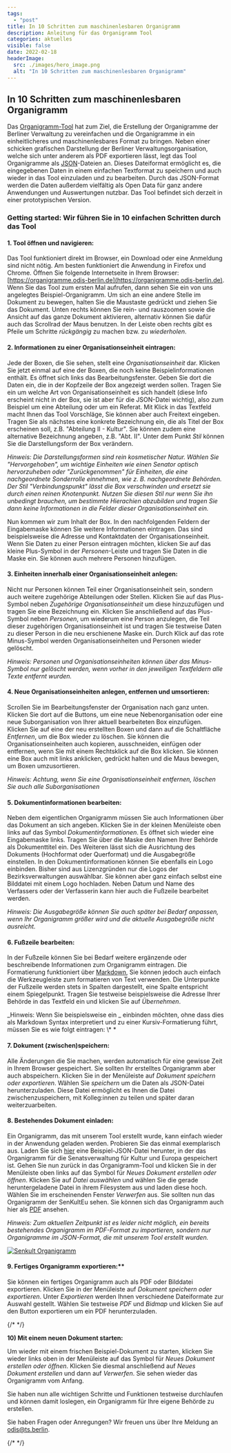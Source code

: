 ```yaml
---
tags:
  - "post"
title: In 10 Schritten zum maschinenlesbaren Organigramm
description: Anleitung für das Organigramm Tool
categories: aktuelles
visible: false
date: 2022-02-18
headerImage:
  src: ./images/hero_image.png
  alt: "In 10 Schritten zum maschinenlesbaren Organigramm"
---
```




## In 10 Schritten zum maschinenlesbaren Organigramm

Das [Organigramm-Tool](https://organigramme.odis-berlin.de) hat zum Ziel, die Erstellung der Organigramme der Berliner Verwaltung zu vereinfachen und die Organigramme in ein einheitlicheres und maschinenlesbares Format zu bringen. Neben einer schicken grafischen Darstellung der Berliner Verwaltungsorganisation, welche sich unter anderem als PDF exportieren lässt, legt das Tool Organigramme als [JSON](https://berlinonline.github.io/open-data-handbuch/#formatwahl)-Dateien an. Dieses Dateiformat ermöglicht es, die eingegebenen Daten in einem einfachen Textformat zu speichern und auch wieder in das Tool einzuladen und zu bearbeiten. Durch das JSON-Format werden die Daten außerdem vielfältig als Open Data für ganz andere Anwendungen und Auswertungen nutzbar. Das Tool befindet sich derzeit in einer prototypischen Version.

### Getting started: Wir führen Sie in 10 einfachen Schritten durch das Tool

#### 1. Tool öffnen und navigieren:

Das Tool funktioniert direkt im Browser, ein Download oder eine Anmeldung sind nicht nötig. Am besten funktioniert die Anwendung in Firefox und Chrome. Öffnen Sie folgende Internetseite in Ihrem Browser: [https://organigramme.odis-berlin.de](https://organigramme.odis-berlin.de). Wenn Sie das Tool zum ersten Mal aufrufen, dann sehen Sie ein von uns angelegtes Beispiel-Organigramm. Um sich an eine andere Stelle im Dokument zu bewegen, halten Sie die Maustaste gedrückt und ziehen Sie das Dokument. Unten rechts können Sie rein- und rauszoomen sowie die Ansicht auf das ganze Dokument aktivieren, alternativ können Sie dafür auch das Scrollrad der Maus benutzen. In der Leiste oben rechts gibt es Pfeile um Schritte _rückgängig_ zu machen bzw. zu _wiederholen_.

<ImageSection src={step1} />

#### 2. Informationen zu einer Organisationseinheit eintragen:

Jede der Boxen, die Sie sehen, stellt eine _Organisationseinheit_ dar. Klicken Sie jetzt einmal auf eine der Boxen, die noch keine Beispielinformationen enthält. Es öffnet sich links das Bearbeitungsfenster. Geben Sie dort die Daten ein, die in der Kopfzeile der Box angezeigt werden sollen. Tragen Sie ein um welche Art von Organisationseinheit es sich handelt (diese Info erscheint nicht in der Box, sie ist aber für die JSON-Datei wichtig), also zum Beispiel um eine Abteilung oder um ein Referat. Mit Klick in das Textfeld macht Ihnen das Tool Vorschläge, Sie können aber auch Freitext eingeben. Tragen Sie als nächstes eine konkrete Bezeichnung ein, die als Titel der Box erscheinen soll, z.B. "Abteilung II - Kultur". Sie können zudem eine alternative Bezeichnung angeben, z.B. "Abt. II". Unter dem Punkt _Stil_ können Sie die Darstellungsform der Box verändern.

_Hinweis: Die Darstellungsformen sind rein kosmetischer Natur. Wählen Sie "Hervorgehoben", um wichtige Einheiten wie einen Senator optisch hervorzuheben oder "Zurückgenommen" für Einheiten, die eine nachgeordnete Sonderrolle einnehmen, wie z. B. nachgeordnete Behörden. Der Stil "Verbindungspunkt" lässt die Box verschwinden und ersetzt sie durch einen reinen Knotenpunkt. Nutzen Sie diesen Stil nur wenn Sie ihn unbedingt brauchen, um bestimmte Hierachien abzubilden und tragen Sie dann keine Informationen in die Felder dieser Organisationseinheit ein._

<ImageSection src={step2} />

Nun kommen wir zum Inhalt der Box. In den nachfolgenden Feldern der Eingabemaske können Sie weitere Informationen eintragen. Das sind beispielsweise die Adresse und Kontaktdaten der Organisationseinheit. Wenn Sie Daten zu einer Person eintragen möchten, klicken Sie auf das kleine Plus-Symbol in der _Personen_-Leiste und tragen Sie Daten in die Maske ein. Sie können auch mehrere Personen hinzufügen.

#### 3. Einheiten innerhalb einer Organisationseinheit anlegen:

Nicht nur Personen können Teil einer Organisationseinheit sein, sondern auch weitere zugehörige Abteilungen oder Stellen. Klicken Sie auf das Plus-Symbol neben _Zugehörige Organisationseinheit_ um diese hinzuzufügen und tragen Sie eine Bezeichnung ein. Klicken Sie anschließend auf das Plus-Symbol neben _Personen_, um wiederum eine Person anzulegen, die Teil dieser zugehörigen Organisationseinheit ist und tragen Sie testweise Daten zu dieser Person in die neu erschienene Maske ein. Durch Klick auf das rote Minus-Symbol werden Organisationseinheiten und Personen wieder gelöscht.

_Hinweis: Personen und Organisationseinheiten können über das Minus-Symbol nur gelöscht werden, wenn vorher in den jeweiligen Textfeldern alle Texte entfernt wurden._

<ImageSection src={step3} />

#### 4. Neue Organisationseinheiten anlegen, entfernen und umsortieren:

Scrollen Sie im Bearbeitungsfenster der Organisation nach ganz unten. Klicken Sie dort auf die Buttons, um eine neue Nebenorganisation oder eine neue Suborganisation von Ihrer aktuell bearbeiteten Box einzufügen. Klicken Sie auf eine der neu erstellten Boxen und dann auf die Schaltfläche _Entfernen_, um die Box wieder zu löschen. Sie können die Organisationseinheiten auch kopieren, ausschneiden, einfügen oder entfernen, wenn Sie mit einem Rechtsklick auf die Box klicken. Sie können eine Box auch mit links anklicken, gedrückt halten und die Maus bewegen, um Boxen umzusortieren.

_Hinweis: Achtung, wenn Sie eine Organisationseinheit entfernen, löschen Sie auch alle Suborganisationen_

<ImageSection src={step4} />

#### 5. Dokumentinformationen bearbeiten:

Neben dem eigentlichen Organigramm müssen Sie auch Informationen über das Dokument an sich angeben. Klicken Sie in der kleinen Menüleiste oben links auf das Symbol _Dokumentinformationen_. Es öffnet sich wieder eine Eingabemaske links. Tragen Sie über die Maske den Namen Ihrer Behörde als Dokumenttitel ein. Des Weiteren lässt sich die Ausrichtung des Dokuments (Hochformat oder Querformat) und die Ausgabegröße einstellen. In den Dokumentinformationen können Sie ebenfalls ein Logo einbinden. Bisher sind aus Lizenzgründen nur die Logos der Bezirksverwaltungen auswählbar. Sie können aber ganz einfach selbst eine Bilddatei mit einem Logo hochladen. Neben Datum und Name des Verfassers oder der Verfasserin kann hier auch die Fußzeile bearbeitet werden.

_Hinweis: Die Ausgabegröße können Sie auch später bei Bedarf anpassen, wenn Ihr Organigramm größer wird und die aktuelle Ausgabegröße nicht ausreicht._

<ImageSection src={step5} />

#### 6. Fußzeile bearbeiten:

In der Fußzeile können Sie bei Bedarf weitere ergänzende oder beschreibende Informationen zum Organigramm eintragen. Die Formatierung funktioniert über [Markdown](https://www.heise.de/mac-and-i/downloads/65/1/1/6/7/1/0/3/Markdown-CheatSheet-Deutsch.pdf), Sie können jedoch auch einfach die Werkzeugleiste zum formatieren von Text verwenden. Die Unterpunkte der Fußzeile werden stets in Spalten dargestellt, eine Spalte entspricht einem Spiegelpunkt. Tragen Sie testweise beispielsweise die Adresse Ihrer Behörde in das Textfeld ein und klicken Sie auf _Übernehmen_.

_Hinweis: Wenn Sie beispielsweise ein _ einbinden möchten, ohne dass dies als Markdown Syntax interpretiert und zu einer Kursiv-Formatierung führt, müssen Sie es wie folgt eintragen: \\\* \*

<ImageSection src={step6} />

#### 7. Dokument (zwischen)speichern:

Alle Änderungen die Sie machen, werden automatisch für eine gewisse Zeit in Ihrem Browser gespeichert. Sie sollten Ihr erstelltes Organigramm aber auch abspeichern. Klicken Sie in der Menüleiste auf _Dokument speichern oder exportieren_. Wählen Sie _speichern_ um die Daten als JSON-Datei herunterzuladen. Diese Datei ermöglicht es Ihnen die Datei zwischenzuspeichern, mit Kolleg:innen zu teilen und später daran weiterzuarbeiten.

<ImageSection src={step7} />

#### 8. Bestehendes Dokument einladen:

Ein Organigramm, das mit unserem Tool erstellt wurde, kann einfach wieder in der Anwendung geladen werden. Probieren Sie das einmal exemplarisch aus. Laden Sie sich <a href="../data/senkult_organigramm.json" download="senkult_organigramm.json">hier</a> eine Beispiel-JSON-Datei herunter, in der das Organigramm für die Senatsverwaltung für Kultur und Europa gespeichert ist.
Gehen Sie nun zurück in das Organigramm-Tool und klicken Sie in der Menüleiste oben links auf das Symbol für _Neues Dokument erstellen oder öffnen_. Klicken Sie auf _Datei auswählen_ und wählen Sie die gerade heruntergeladene Datei in ihrem Filesystem aus und laden diese hoch. Wählen Sie im erscheinenden Fenster _Verwerfen_ aus. Sie sollten nun das Organigramm der SenKultEu sehen. Sie können sich das Organigramm auch hier als [PDF](../data/senkult_organigramm.pdf) ansehen.

_Hinweis: Zum aktuellen Zeitpunkt ist es leider nicht möglich, ein bereits bestehendes Organigramm im PDF-Format zu importieren, sondern nur Organigramme im JSON-Format, die mit unserem Tool erstellt wurden._

<ImageSection src={step8} />

<div class="project-image small">
  <a href="./_data/senkult_organigramm.pdf" download>
    <Image class="img-fluid" src={step8_2} alt="Senkult Organigramm" />
  </a>
</div>


#### 9. Fertiges Organigramm exportieren:**

Sie können ein fertiges Organigramm auch als PDF oder Bilddatei exportieren. Klicken Sie in der Menüleiste auf _Dokument speichern oder exportieren_.
Unter _Exportieren_ werden Ihnen verschiedene Dateiformate zur Auswahl gestellt. Wählen Sie testweise _PDF_ und _Bidmap_ und klicken Sie auf den Button exportieren um ein PDF herunterzuladen.

{/* <!-- tbd nochmal prüfen welche Formate es letztendlich zum Export gibt --> */}

<ImageSection src={step9} />

**10) Mit einem neuen Dokument starten:**

Um wieder mit einem frischen Beispiel-Dokument zu starten, klicken Sie wieder links oben in der Menüleiste auf das Symbol für _Neues Dokument erstellen oder öffnen_. Klicken Sie diesmal anschließend auf _Neues Dokument erstellen_ und dann auf _Verwerfen_. Sie sehen wieder das Organigramm vom Anfang.

<ImageSection src={step10} />

Sie haben nun alle wichtigen Schritte und Funktionen testweise durchlaufen und können damit loslegen, ein Organigramm für Ihre eigene Behörde zu erstellen.

Sie haben Fragen oder Anregungen? Wir freuen uns über Ihre Meldung an <a href="mailto:odis@ts.berlin">odis@ts.berlin</a>.

{/* <!-- **Die maschinenlesbare JSON-Datei sollten Sie als Open Data im Open Data Portal Berlin zur Verfügung stellen.** Eine automatische Anbindung ist zum aktuellen Zeitpunkt leider noch nicht integriert. Kommen Sie bei Fragen zur Veröffentlichung als Open Data gerne auf [uns](mailto:odis@ts.berlin) und [die Open Data Beauftragte oder den Open Data Beauftragten Ihrer Verwaltung](https://www.berlin.de/sen/wirtschaft/digitalisierung/open-data/open-data-beauftragte/) zu. --> */}
